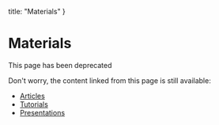 

  title: "Materials"
}

# Materials

This page has been deprecated

Don't worry, the content linked from this page is still available:

- [Articles](https://github.com/vert-x3/vertx-awesome#articles)
- [Tutorials](https://github.com/vert-x3/vertx-awesome/blob/master/README.md#tutorials)
- [Presentations](https://www.youtube.com/channel/UCGN6L3tRhs92Uer3c6VxOSA)
